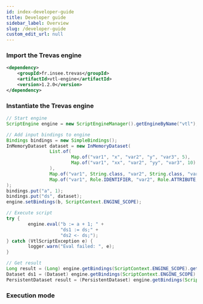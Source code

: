 ```yaml
---
id: index-developer-guide
title: Developer guide
sidebar_label: Overview
slug: /developer-guide
custom_edit_url: null
---
```



### Import the Trevas engine

```xml
<dependency>
    <groupId>fr.insee.trevas</groupId>
    <artifactId>vtl-engine</artifactId>
    <version>1.2.0</version>
</dependency>
```

### Instantiate the Trevas engine

```java
// Start engine
ScriptEngine engine = new ScriptEngineManager().getEngineByName("vtl");

// Add input bindings to engine
Bindings bindings = new SimpleBindings();
InMemoryDataset dataset = new InMemoryDataset(
                List.of(
                        Map.of("var1", "x", "var2", "y", "var3", 5),
                        Map.of("var1", "xx", "var2", "yy", "var3", 10)
                ),
                Map.of("var1", String.class, "var2", String.class, "var3", Long.class),
                Map.of("var1", Role.IDENTIFIER, "var2", Role.ATTRIBUTE, "var3", Role.MEASURE)
);
bindings.put("a", 1);
bindings.put("ds", dataset);
engine.setBindings(b, ScriptContext.ENGINE_SCOPE);

// Execute script
try {
        engine.eval("b := a + 1; " +
					"ds1 := ds;" +
					"ds2 <- ds;");
} catch (VtlScriptException e) {
		logger.warn("Eval failed: ", e);
}

// Get result
Long result = (Long) engine.getBindings(ScriptContext.ENGINE_SCOPE).get("b");
Dataset ds1 = (Dataset) engine.getBindings(ScriptContext.ENGINE_SCOPE).get("ds1");
PersistentDataset result = (PersistentDataset) engine.getBindings(ScriptContext.ENGINE_SCOPE).get("ds2");
```

### Execution mode

<div className="row">
	<div className="col">
		<Card title="Basic mode" page={useBaseUrl('/developer-guide/basic-mode')} />
	</div>
	<div className="col">
		<Card title="Spark mode" page={useBaseUrl('/developer-guide/spark-mode')} />
	</div>
</div>

